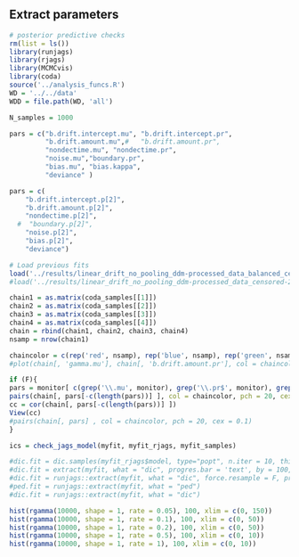 
## Extract parameters

```r
# posterior predictive checks
rm(list = ls())
library(runjags)
library(rjags)
library(MCMCvis)
library(coda)
source('../analysis_funcs.R')
WD = '../../data'
WDD = file.path(WD, 'all')

N_samples = 1000

pars = c("b.drift.intercept.mu", "b.drift.intercept.pr",
         "b.drift.amount.mu",#   "b.drift.amount.pr", 
         "nondectime.mu", "nondectime.pr", 
         "noise.mu","boundary.pr", 
         "bias.mu", "bias.kappa", 
         "deviance" )

pars = c(
    "b.drift.intercept.p[2]",
    "b.drift.amount.p[2]",
    "nondectime.p[2]",
  #  "boundary.p[2]",
    "noise.p[2]",
    "bias.p[2]",
    "deviance")

```


```r
# Load previous fits
load('../results/linear_drift_no_pooling_ddm-processed_data_balanced_censored-10-07-2025_06:44-20000-50000-jags.RData') 
#load('../results/linear_drift_no_pooling_ddm-processed_data_censored-22-12-2023_23:53-10000-50000-jags.RData') 

chain1 = as.matrix(coda_samples[[1]])
chain2 = as.matrix(coda_samples[[2]])
chain3 = as.matrix(coda_samples[[3]])
chain4 = as.matrix(coda_samples[[4]])
chain = rbind(chain1, chain2, chain3, chain4)
nsamp = nrow(chain1)

chaincolor = c(rep('red', nsamp), rep('blue', nsamp), rep('green', nsamp), rep('yellow', nsamp))
#plot(chain[, 'gamma.mu'], chain[, 'b.drift.amount.pr'], col = chaincolor, cex = 0.1, pch = 20)

if (F){ 
pars = monitor[ c(grep('\\.mu', monitor), grep('\\.pr$', monitor), grep('\\.kappa', monitor))] 
pairs(chain[, pars[-c(length(pars))] ], col = chaincolor, pch = 20, cex = 0.1)
cc = cor(chain[, pars[-c(length(pars))] ])
View(cc)
#pairs(chain[, pars] , col = chaincolor, pch = 20, cex = 0.1)
}

ics = check_jags_model(myfit, myfit_rjags, myfit_samples)
```



```r
#dic.fit = dic.samples(myfit_rjags$model, type="popt", n.iter = 10, thin=10)
#dic.fit = extract(myfit, what = "dic", progres.bar = 'text', by = 100, n.iter = 10)
#dic.fit = runjags::extract(myfit, what = "dic", force.resample = F, progres.bar = 'text', thin = 100, n.iter = 10)
#ped.fit = runjags::extract(myfit, what = "ped")
#dic.fit = runjags::extract(myfit, what = "dic")

```



```r
hist(rgamma(10000, shape = 1, rate = 0.05), 100, xlim = c(0, 150))
hist(rgamma(10000, shape = 1, rate = 0.1), 100, xlim = c(0, 50))
hist(rgamma(10000, shape = 1, rate = 0.2), 100, xlim = c(0, 50))
hist(rgamma(10000, shape = 1, rate = 0.5), 100, xlim = c(0, 10))
hist(rgamma(10000, shape = 1, rate = 1), 100, xlim = c(0, 10))
```


